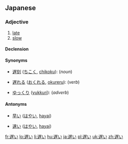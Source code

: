 ==Japanese==
{{ja-kanjitab|遅}}

===Adjective===
{{ja-adj|kk|decl=i|hira=おそい|rom=osoi}}

# [[late]]
# [[slow]]

====Declension====
{{ja-i|遅|おそ|oso}}

====Synonyms====
* {{sense|late coming}} [[遅刻]] ([[ちこく]], [[chikoku]]): (''noun'')
* {{sense|[[postpone]], go late, come late}} [[遅れる]] ([[おくれる]], [[okureru]]): (''verb'')
* {{sense|slowly}} [[ゆっくり]] ([[yukkuri]]): (''adverb'')

====Antonyms====
* {{sense|early}} [[早い]] ([[はやい]], [[hayai]])
* {{sense|fast}} [[速い]] ([[はやい]], [[hayai]])

[[fr:遅い]]
[[lo:遅い]]
[[li:遅い]]
[[hu:遅い]]
[[ja:遅い]]
[[pl:遅い]]
[[uk:遅い]]
[[zh:遅い]]